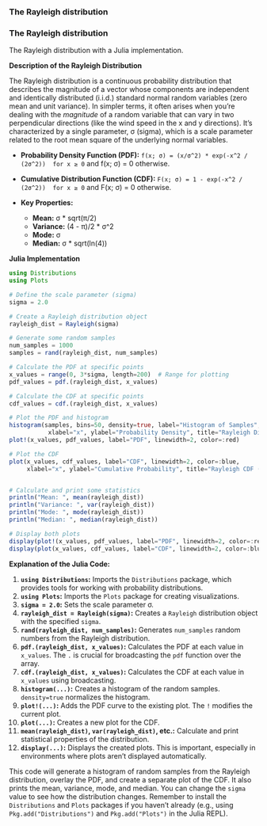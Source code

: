 ### The Rayleigh distribution 

<h3>The Rayleigh distribution </h3>
The Rayleigh distribution with a Julia implementation.

**Description of the Rayleigh Distribution**

The Rayleigh distribution is a continuous probability distribution that describes the magnitude of a vector whose components are independent and identically distributed (i.i.d.) standard normal random variables (zero mean and unit variance).  In simpler terms, it often arises when you're dealing with the *magnitude* of a random variable that can vary in two perpendicular directions (like the wind speed in the x and y directions).  It's characterized by a single parameter, σ (sigma), which is a scale parameter related to the root mean square of the underlying normal variables.

* **Probability Density Function (PDF):**
   ```
   f(x; σ) = (x/σ^2) * exp(-x^2 / (2σ^2))  for x ≥ 0
   ```
   and f(x; σ) = 0 otherwise.

* **Cumulative Distribution Function (CDF):**
   ```
   F(x; σ) = 1 - exp(-x^2 / (2σ^2))  for x ≥ 0
   ```
   and F(x; σ) = 0 otherwise.

* **Key Properties:**
    * **Mean:** σ * sqrt(π/2)
    * **Variance:** (4 - π)/2 * σ^2
    * **Mode:** σ
    * **Median:** σ * sqrt(ln(4))

**Julia Implementation**

```julia
using Distributions
using Plots

# Define the scale parameter (sigma)
sigma = 2.0

# Create a Rayleigh distribution object
rayleigh_dist = Rayleigh(sigma)

# Generate some random samples
num_samples = 1000
samples = rand(rayleigh_dist, num_samples)

# Calculate the PDF at specific points
x_values = range(0, 3*sigma, length=200)  # Range for plotting
pdf_values = pdf.(rayleigh_dist, x_values)

# Calculate the CDF at specific points
cdf_values = cdf.(rayleigh_dist, x_values)

# Plot the PDF and histogram
histogram(samples, bins=50, density=true, label="Histogram of Samples",
           xlabel="x", ylabel="Probability Density", title="Rayleigh Distribution (σ = $sigma)")
plot!(x_values, pdf_values, label="PDF", linewidth=2, color=:red)

# Plot the CDF
plot(x_values, cdf_values, label="CDF", linewidth=2, color=:blue,
     xlabel="x", ylabel="Cumulative Probability", title="Rayleigh CDF (σ = $sigma)")


# Calculate and print some statistics
println("Mean: ", mean(rayleigh_dist))
println("Variance: ", var(rayleigh_dist))
println("Mode: ", mode(rayleigh_dist))
println("Median: ", median(rayleigh_dist))

# Display both plots
display(plot!(x_values, pdf_values, label="PDF", linewidth=2, color=:red))
display(plot(x_values, cdf_values, label="CDF", linewidth=2, color=:blue))


```

**Explanation of the Julia Code:**

1. **`using Distributions`:** Imports the `Distributions` package, which provides tools for working with probability distributions.
2. **`using Plots`:** Imports the `Plots` package for creating visualizations.
3. **`sigma = 2.0`:** Sets the scale parameter σ.
4. **`rayleigh_dist = Rayleigh(sigma)`:** Creates a `Rayleigh` distribution object with the specified `sigma`.
5. **`rand(rayleigh_dist, num_samples)`:** Generates `num_samples` random numbers from the Rayleigh distribution.
6. **`pdf.(rayleigh_dist, x_values)`:** Calculates the PDF at each value in `x_values`. The `.` is crucial for broadcasting the `pdf` function over the array.
7. **`cdf.(rayleigh_dist, x_values)`:**  Calculates the CDF at each value in `x_values` using broadcasting.
8. **`histogram(...)`:** Creates a histogram of the random samples.  `density=true` normalizes the histogram.
9. **`plot!(...)`:** Adds the PDF curve to the existing plot. The `!` modifies the current plot.
10. **`plot(...)`:** Creates a new plot for the CDF.
11. **`mean(rayleigh_dist)`, `var(rayleigh_dist)`, etc.:** Calculate and print statistical properties of the distribution.
12. **`display(...)`:** Displays the created plots.  This is important, especially in environments where plots aren't displayed automatically.

This code will generate a histogram of random samples from the Rayleigh distribution, overlay the PDF, and create a separate plot of the CDF.  It also prints the mean, variance, mode, and median.  You can change the `sigma` value to see how the distribution changes.  Remember to install the `Distributions` and `Plots` packages if you haven't already (e.g., using `Pkg.add("Distributions")` and `Pkg.add("Plots")` in the Julia REPL).

